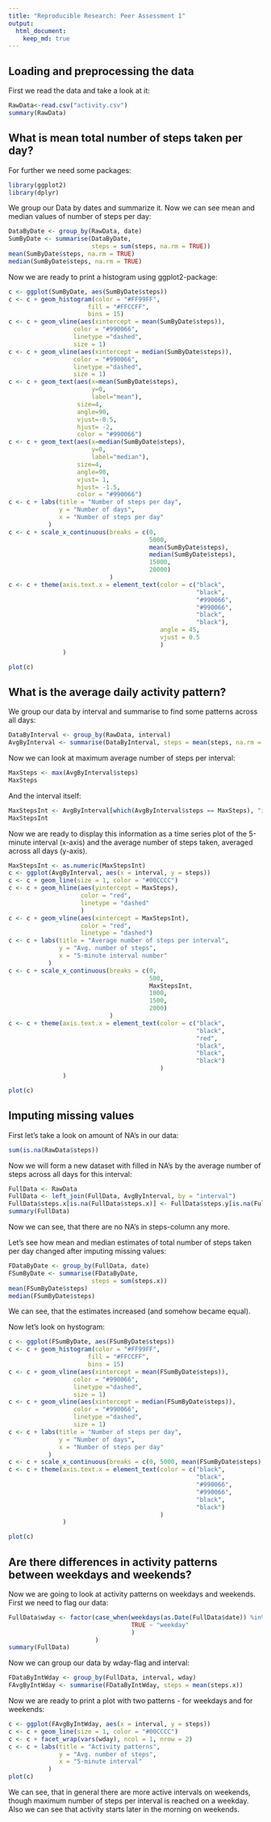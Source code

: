 ---
title: "Reproducible Research: Peer Assessment 1"
output: 
  html_document:
    keep_md: true
---


## Loading and preprocessing the data

First we read the data and take a look at it:
```{r}
RawData<-read.csv("activity.csv")
summary(RawData)
```


## What is mean total number of steps taken per day?

For further we need some packages:
```{r, results = "hide"}
library(ggplot2)
library(dplyr)
```

We group our Data by dates and summarize it. Now we can see mean and median values of number of steps per day:
```{r}
DataByDate <- group_by(RawData, date)
SumByDate <- summarise(DataByDate, 
                       steps = sum(steps, na.rm = TRUE))
mean(SumByDate$steps, na.rm = TRUE)
median(SumByDate$steps, na.rm = TRUE)
```

Now we are ready to print a histogram using ggplot2-package:
```{r plot1}
c <- ggplot(SumByDate, aes(SumByDate$steps))
c <- c + geom_histogram(color = "#FF99FF", 
                      fill = "#FFCCFF", 
                      bins = 15)
c <- c + geom_vline(aes(xintercept = mean(SumByDate$steps)), 
                  color = "#990066",
                  linetype ="dashed",
                  size = 1)
c <- c + geom_vline(aes(xintercept = median(SumByDate$steps)),
                  color = "#990066", 
                  linetype ="dashed",
                  size = 1)
c <- c + geom_text(aes(x=mean(SumByDate$steps),
                       y=0,
                       label="mean"), 
                   size=4, 
                   angle=90,
                   vjust=-0.5, 
                   hjust= -2,
                   color = "#990066")
c <- c + geom_text(aes(x=median(SumByDate$steps),
                       y=0,
                       label="median"), 
                   size=4, 
                   angle=90,
                   vjust= 1, 
                   hjust= -1.5,
                   color = "#990066")
c <- c + labs(title = "Number of steps per day", 
              y = "Number of days",
              x = "Number of steps per day"
           )
c <- c + scale_x_continuous(breaks = c(0,
                                       5000, 
                                       mean(SumByDate$steps),
                                       median(SumByDate$steps), 
                                       15000, 
                                       20000)
                            )
c <- c + theme(axis.text.x = element_text(color = c("black",
                                                    "black",
                                                    "#990066", 
                                                    "#990066", 
                                                    "black",
                                                    "black"),
                                          angle = 45,  
                                          vjust = 0.5
                                          )
               )

plot(c)
```


## What is the average daily activity pattern?


We group our data by interval and summarise to find some patterns across all days:
```{r}
DataByInterval <- group_by(RawData, interval)
AvgByInterval <- summarise(DataByInterval, steps = mean(steps, na.rm = TRUE))
```
Now we can look at maximum average number of steps per interval:
```{r}
MaxSteps <- max(AvgByInterval$steps)
MaxSteps
```
And the interval itself:
```{r}
MaxStepsInt <- AvgByInterval[which(AvgByInterval$steps == MaxSteps), "interval"]
MaxStepsInt
```

Now we are ready to display this information as a time series plot of the 5-minute interval (x-axis) and the average number of steps taken, averaged across all days (y-axis).

```{r plot2}
MaxStepsInt <- as.numeric(MaxStepsInt)
c <- ggplot(AvgByInterval, aes(x = interval, y = steps))
c <- c + geom_line(size = 1, color = "#00CCCC")
c <- c + geom_hline(aes(yintercept = MaxSteps),
                    color = "red", 
                    linetype = "dashed"
                    )
c <- c + geom_vline(aes(xintercept = MaxStepsInt),
                    color = "red", 
                    linetype = "dashed")
c <- c + labs(title = "Average number of steps per interval", 
              y = "Avg. number of steps",
              x = "5-minute interval number"
           )
c <- c + scale_x_continuous(breaks = c(0, 
                                       500, 
                                       MaxStepsInt, 
                                       1000, 
                                       1500, 
                                       2000)
                            )
c <- c + theme(axis.text.x = element_text(color = c("black",
                                                    "black",
                                                    "red", 
                                                    "black", 
                                                    "black",
                                                    "black")
                                          )
               )

plot(c)
```



## Imputing missing values

First let's take a look on amount of NA's in our data:

```{r}
sum(is.na(RawData$steps))
```

Now we will form a new dataset with filled in NA's by the average number of steps across all days for this interval:


```{r}
FullData <- RawData
FullData <- left_join(FullData, AvgByInterval, by = "interval")
FullData$steps.x[is.na(FullData$steps.x)] <- FullData$steps.y[is.na(FullData$steps.x)]
summary(FullData)
```
Now we can see, that there are no NA's in steps-column any more.

Let's see how mean and median estimates of total number of steps taken per day changed after imputing missing values:
```{r}
FDataByDate <- group_by(FullData, date)
FSumByDate <- summarise(FDataByDate, 
                       steps = sum(steps.x))
mean(FSumByDate$steps)
median(FSumByDate$steps)
```
We can see, that the estimates increased (and somehow became equal).

Now let's look on hystogram:
```{r plot3}
c <- ggplot(FSumByDate, aes(FSumByDate$steps))
c <- c + geom_histogram(color = "#FF99FF", 
                      fill = "#FFCCFF", 
                      bins = 15)
c <- c + geom_vline(aes(xintercept = mean(FSumByDate$steps)), 
                  color = "#990066",
                  linetype ="dashed",
                  size = 1)
c <- c + geom_vline(aes(xintercept = median(FSumByDate$steps)),
                  color = "#990066", 
                  linetype ="dashed",
                  size = 1)
c <- c + labs(title = "Number of steps per day", 
              y = "Number of days",
              x = "Number of steps per day"
           )
c <- c + scale_x_continuous(breaks = c(0, 5000, mean(FSumByDate$steps), median(FSumByDate$steps), 15000, 20000))
c <- c + theme(axis.text.x = element_text(color = c("black",
                                                    "black",
                                                    "#990066", 
                                                    "#990066", 
                                                    "black",
                                                    "black")
                                          )
               )

plot(c)
```


## Are there differences in activity patterns between weekdays and weekends?

Now we are going to look at activity patterns on weekdays and weekends. First we need to flag our data:

```{r}
FullData$wday <- factor(case_when(weekdays(as.Date(FullData$date)) %in% c("Sunday", "Saturday") ~ "weekend",
                                  TRUE ~ "weekday"
                                  )
                        )
summary(FullData)                       
```

Now we can group our data by wday-flag and interval:
```{r}
FDataByIntWday <- group_by(FullData, interval, wday)
FAvgByIntWday <- summarise(FDataByIntWday, steps = mean(steps.x))
```

Now we are ready to print a plot with two patterns - for weekdays and for weekends:
```{r plot4}
c <- ggplot(FAvgByIntWday, aes(x = interval, y = steps))
c <- c + geom_line(size = 1, color = "#00CCCC")
c <- c + facet_wrap(vars(wday), ncol = 1, nrow = 2) 
c <- c + labs(title = "Activity patterns", 
              y = "Avg. number of steps",
              x = "5-minute interval"
           )
plot(c)
``` 

We can see, that in general there are more active intervals on weekends, though maximum number of steps per interval is reached on a weekday. Also we can see that activity starts later in the morning on weekends.